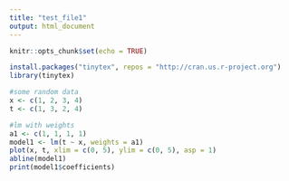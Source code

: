```yaml
---
title: "test_file1"
output: html_document
---
```


```r
knitr::opts_chunk$set(echo = TRUE)
```

```r
install.packages("tinytex", repos = "http://cran.us.r-project.org")
library(tinytex)
```

```r
#some random data
x <- c(1, 2, 3, 4)
t <- c(1, 3, 2, 4)

#lm with weights
a1 <- c(1, 1, 1, 1)
model1 <- lm(t ~ x, weights = a1)
plot(x, t, xlim = c(0, 5), ylim = c(0, 5), asp = 1)
abline(model1)
print(model1$coefficients)

```